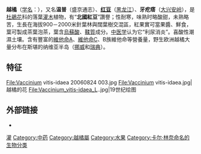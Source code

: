 {{Speciesbox
| image = Cowberry.jpg
| image_width = 280px
| status = G5 | status_system = TNC
| genus = Vaccinium
| species = vitis-idaea
| authority = [[卡爾·林奈|L.]]
| synonyms = 
}}
{{medical}}
'''越橘'''（[[学名|学名]]：''{{lang|la|Vaccinium vitis-idaea}}''），又名'''温普'''（盛京通志）、'''[[紅豆_(消歧義)|红豆]]'''（[[黑龙江|黑龙江]]）、'''牙疙瘩'''（[[大兴安岭|大兴安岭]]），是[[杜鵑花|杜鵑花]]科的落葉[[灌木|灌木]]植物，有“'''北國紅豆'''”讚譽；性耐寒，味熟时略酸甜，未熟略苦，生長在海拔900－2000米針葉林與闊葉樹交混區，紅果實可當果醬、鮮食，葉可製成茶葉泡茶，葉含[[烏蘇酸|烏蘇酸]]、[[鞣質|鞣質]]成分。[[中医学|中医学]]认为它“利尿消炎”。喜酸性潮濕土壤。含有豐富的[[維他命A|維他命A]]、[[維他命C|維他命C]]、B族維他命等營養量，野生欧洲越橘大量分布在斯堪的纳维亚半岛（[[挪威|挪威]]和[[瑞典|瑞典]]）。

== 特征 ==
<gallery>
File:Vaccinium vitis-idaea 20060824 003.jpg
File:Vaccinium vitis-idaea.jpg|越橘的花
File:Vaccinium_vitis-idaea_L..jpg|19世纪绘图
</gallery>

== 外部链接 ==
{{commons|Vaccinium vitis-idaea}}
{{wikispecies|Vaccinium vitis-idaea}}
* {{zh-hans}}{{CVH|Vaccinium vitis-idaea}}
{{Taxonbar|from=Q93235}}

[[Category:藥用植物|灌]]
[[Category:中药|Category:中药]]
[[Category:越橘屬|Category:越橘屬]]
[[Category:水果|Category:水果]]
[[Category:卡尔·林奈命名的生物分类|Category:卡尔·林奈命名的生物分类]]
